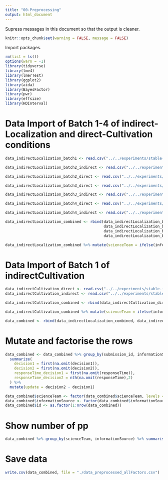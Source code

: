 ```yaml
---
title: "00-Preprocessing"
output: html_document
---
```

Supress messages in this document so that the output is cleaner.
```r
knitr::opts_chunk$set(warning = FALSE, message = FALSE) 
```
Import packages.
```r
rm(list = ls())
options(warn = -1)
library(tidyverse)
library(lme4)
library(lmerTest)
library(ggplot2)
library(aida)
library(BayesFactor)
library(pwr)
library(effsize)
library(HDInterval)
```

# Data Import of Batch 1-4 of indirect-Localization and direct-Cultivation conditions
```r
data_indirectLocalization_batch1 <- read.csv("../../experiments/stable-indirectSource/data/batch1/results.csv")

data_indirectLocalization_batch2_indirect <- read.csv("../../experiments/stable-indirectSource/data/batch2/results_batch2_indirect.csv")

data_indirectLocalization_batch2_direct <- read.csv("../../experiments/stable-indirectSource/data/batch2/results_batch2_direct.csv")

data_indirectLocalization_batch3_direct <- read.csv("../../experiments/stable-indirectSource/data/batch3/results_batch3_direct.csv")

data_indirectLocalization_batch3_indirect <- read.csv("../../experiments/stable-indirectSource/data/batch3/results_batch3_indirect.csv")

data_indirectLocalization_batch4_direct <- read.csv("../../experiments/stable-indirectSource/data/batch4/results_batch4_direct.csv")

data_indirectLocalization_batch4_indirect <- read.csv("../../experiments/stable-indirectSource/data/batch4/results_batch4_indirect.csv")

data_indirectLocalization_combined <- rbind(data_indirectLocalization_batch1, data_indirectLocalization_batch2_indirect,
                                            data_indirectLocalization_batch2_direct, data_indirectLocalization_batch3_direct,
                                            data_indirectLocalization_batch3_indirect, data_indirectLocalization_batch4_direct,
                                            data_indirectLocalization_batch4_indirect)

data_indirectLocalization_combined %>% mutate(scienceTeam = ifelse(informationSource == "indirect", "Localization", "Cultivation")) -> data_indirectLocalization_combined
```

# Data Import of Batch 1 of indirectCultivation
```r
data_indirectCultivation_direct <- read.csv("../../experiments/stable-indirectSource-V2/data/batch1/results_direct.csv")
data_indirectCultivation_indirect <- read.csv("../../experiments/stable-indirectSource-V2/data/batch1/results_indirect.csv")

data_indirectCultivation_combined <- rbind(data_indirectCultivation_direct, data_indirectCultivation_indirect)

data_indirectCultivation_combined %>% mutate(scienceTeam = ifelse(informationSource == "indirect", "Cultivation", "Localization")) -> data_indirectCultivation_combined

data_combined <- rbind(data_indirectLocalization_combined, data_indirectCultivation_combined)

```

# Mutate and factorise the rows
```r
data_combined <- data_combined %>% group_by(submission_id, informationSource, scienceTeam) %>% 
  summarize(
    decision1 = first(na.omit(decision1)),
    decision2 = first(na.omit(decision2)),
    responseTime_decision1 = first(na.omit(responseTime)),
    responseTime_decision2 = nth(na.omit(responseTime),2)
  ) %>%
  mutate(update = decision2 - decision1)

data_combined$scienceTeam <- factor(data_combined$scienceTeam, levels = c("Localization", "Cultivation"))
data_combined$informationSource <- factor(data_combined$informationSource, levels = c("indirect", "direct"))
data_combined$id <- as.factor(1:nrow(data_combined))
```
# Show number of pp
```r
data_combined %>% group_by(scienceTeam, informationSource) %>% summarise(n = n_distinct(submission_id))
```

# Save data
```r
write.csv(data_combined, file = "./data_preprocessed_allFactors.csv")
```
